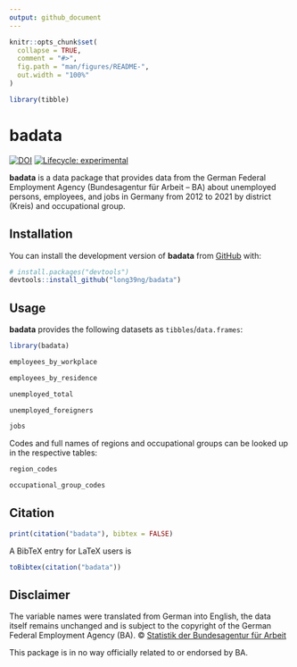 ```yaml
---
output: github_document
---
```


<!-- README.md is generated from README.Rmd. Please edit that file -->

```r
knitr::opts_chunk$set(
  collapse = TRUE,
  comment = "#>",
  fig.path = "man/figures/README-",
  out.width = "100%"
)

library(tibble)
```

# badata

<!-- badges: start -->
<!-- [![CRAN status](https://www.r-pkg.org/badges/version/badata)](https://CRAN.R-project.org/package=badata) -->
[![DOI](https://zenodo.org/badge/584811775.svg)](https://zenodo.org/badge/latestdoi/584811775)
[![Lifecycle: experimental](https://img.shields.io/badge/lifecycle-experimental-orange.svg)](https://lifecycle.r-lib.org/articles/stages.html#experimental)
<!-- badges: end -->

**badata** is a data package that provides data from the German Federal Employment Agency (Bundesagentur für Arbeit -- BA) about unemployed persons, employees, and jobs in Germany from 2012 to 2021 by district (Kreis) and occupational group.

## Installation

You can install the development version of **badata** from [GitHub](https://github.com/long39ng/badata) with:

``` r
# install.packages("devtools")
devtools::install_github("long39ng/badata")
```

## Usage

**badata** provides the following datasets as `tibbles`/`data.frames`:

```r
library(badata)

employees_by_workplace

employees_by_residence

unemployed_total

unemployed_foreigners

jobs
```

Codes and full names of regions and occupational groups can be looked up in the respective tables:

```r
region_codes

occupational_group_codes
```

## Citation

```r
print(citation("badata"), bibtex = FALSE)
```

A BibTeX entry for LaTeX users is

```r
toBibtex(citation("badata"))
```

## Disclaimer

The variable names were translated from German into English, the data itself remains unchanged and is subject to the copyright of the German Federal Employment Agency (BA). © [Statistik der Bundesagentur für Arbeit](https://statistik.arbeitsagentur.de)

This package is in no way officially related to or endorsed by BA.
